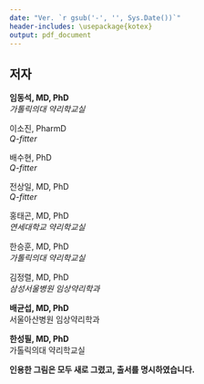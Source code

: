 ```yaml
---
date: "Ver. `r gsub('-', '', Sys.Date())`"
header-includes: \usepackage{kotex}
output: pdf_document
---
```


## 저자 {-}

**임동석, MD, PhD**  
*가톨릭의대 약리학교실*

이소진, PharmD  
*Q-fitter*

배수현, PhD  
*Q-fitter*

전상일, MD, PhD  
*Q-fitter*

홍태곤, MD, PhD  
*연세대학교 약리학교실*

한승훈, MD, PhD  
*가톨릭의대 약리학교실*

김정렬, MD, PhD   
*삼성서울병원 임상약리학과*

**배균섭, MD, PhD**   
서울아산병원 임상약리학과

**한성필, MD, PhD**   
가톨릭의대 약리학교실

**인용한 그림은 모두 새로 그렸고, 출서를 명시하였습니다.**
